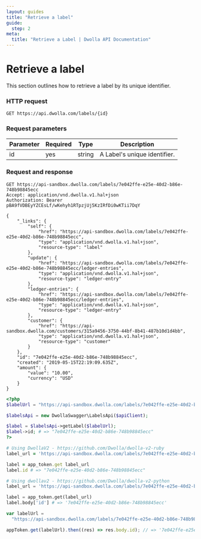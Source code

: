```yaml
---
layout: guides
title: "Retrieve a label"
guide:
  step: 2
meta:
  title: "Retrieve a Label | Dwolla API Documentation"
---
```


# Retrieve a label

This section outlines how to retrieve a label by its unique identifier.

### HTTP request

`GET https://api.dwolla.com/labels/{id}`

### Request parameters

| Parameter | Required | Type   | Description                  |
| --------- | -------- | ------ | ---------------------------- |
| id        | yes      | string | A Label's unique identifier. |

### Request and response

```raw
GET https://api-sandbox.dwolla.com/labels/7e042ffe-e25e-40d2-b86e-748b98845ecc
Accept: application/vnd.dwolla.v1.hal+json
Authorization: Bearer pBA9fVDBEyYZCEsLf/wKehyh1RTpzjUj5KzIRfDi0wKTii7DqY

{
    "_links": {
        "self": {
            "href": "https://api-sandbox.dwolla.com/labels/7e042ffe-e25e-40d2-b86e-748b98845ecc",
            "type": "application/vnd.dwolla.v1.hal+json",
            "resource-type": "label"
        },
        "update": {
            "href": "https://api-sandbox.dwolla.com/labels/7e042ffe-e25e-40d2-b86e-748b98845ecc/ledger-entries",
            "type": "application/vnd.dwolla.v1.hal+json",
            "resource-type": "ledger-entry"
        },
        "ledger-entries": {
            "href": "https://api-sandbox.dwolla.com/labels/7e042ffe-e25e-40d2-b86e-748b98845ecc/ledger-entries",
            "type": "application/vnd.dwolla.v1.hal+json",
            "resource-type": "ledger-entry"
        },
        "customer": {
            "href": "https://api-sandbox.dwolla.com/customers/315a9456-3750-44bf-8b41-487b10d1d4bb",
            "type": "application/vnd.dwolla.v1.hal+json",
            "resource-type": "customer"
        }
    },
    "id": "7e042ffe-e25e-40d2-b86e-748b98845ecc",
    "created": "2019-05-15T22:19:09.635Z",
    "amount": {
        "value": "10.00",
        "currency": "USD"
    }
}
```

```php
<?php
$labelUrl = "https://api-sandbox.dwolla.com/labels/7e042ffe-e25e-40d2-b86e-748b98845ecc";

$labelsApi = new DwollaSwagger\LabelsApi($apiClient);

$label = $labelsApi->getLabel($labelUrl);
$label->id; # => "7e042ffe-e25e-40d2-b86e-748b98845ecc"
?>
```

```ruby
# Using DwollaV2 - https://github.com/Dwolla/dwolla-v2-ruby
label_url = 'https://api-sandbox.dwolla.com/labels/7e042ffe-e25e-40d2-b86e-748b98845ecc'

label = app_token.get label_url
label.id # => "7e042ffe-e25e-40d2-b86e-748b98845ecc"
```

```python
# Using dwollav2 - https://github.com/Dwolla/dwolla-v2-python
label_url = 'https://api-sandbox.dwolla.com/labels/7e042ffe-e25e-40d2-b86e-748b98845ecc'

label = app_token.get(label_url)
label.body['id'] # => '7e042ffe-e25e-40d2-b86e-748b98845ecc'
```

```javascript
var labelUrl =
  "https://api-sandbox.dwolla.com/labels/7e042ffe-e25e-40d2-b86e-748b98845ecc";

appToken.get(labelUrl).then((res) => res.body.id); // => '7e042ffe-e25e-40d2-b86e-748b98845ecc'
```
